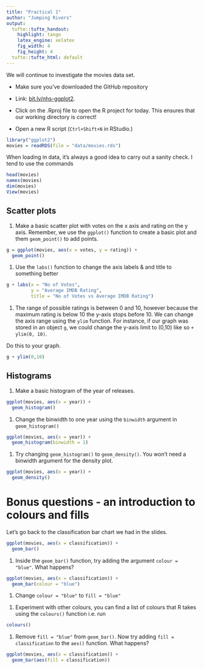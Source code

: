 ```yaml
---
title: "Practical 1"
author: "Jumping Rivers"
output:
  tufte::tufte_handout:
    highlight: tango 
    latex_engine: xelatex
    fig_width: 4
    fig_height: 4
  tufte::tufte_html: default
---
```


We will continue to investigate the movies data set.

* Make sure you've downloaded the GitHub repository

* Link: [bit.ly/nhs-ggplot2](bit.ly/nhs-ggplot2).

* Click on the .Rproj file to open the R project for today. This ensures that our working directory is correct!

* Open a new R script (`Ctrl+Shift+N` in RStudio.)

```r
library("ggplot2")
movies = readRDS(file = "data/movies.rds")
```

\noindent When loading in data, it's always a good idea to carry out a sanity check. I tend to use the commands

```r
head(movies)
names(movies)
dim(movies)
View(movies)
```

## Scatter plots

(1) Make a basic scatter plot with votes on the x axis and rating on the y axis. Remember, we use the `ggplot()` function to create a basic plot and them `geom_point()` to add points.

```r
g = ggplot(movies, aes(x = votes, y = rating)) + 
  geom_point()
```

(1) Use the `labs()` function to change the axis labels & and title to something better

```r
g + labs(x = "No of Votes",
         y = "Average IMDB Rating", 
         title = "No of Votes vs Average IMDB Rating")
```

(1) The range of possible ratings is between 0 and 10, however because the maximum rating is below 10 the y-axis stops before 10. We can change the axis range using the `ylim` function. For instance, if our graph was stored in an object `g`, we could change the y-axis limit to (0,10) like so ` + ylim(0, 10)`.

Do this to your graph.

```r
g + ylim(0,10)
```


## Histograms

(1) Make a basic histogram of the year of releases. 

```r
ggplot(movies, aes(x = year)) +
  geom_histogram()
```

(1) Change the binwidth to one year using the `binwidth` argument in `geom_histogram()`

```r
ggplot(movies, aes(x = year)) + 
  geom_histogram(binwidth = 1)
```

(1)  Try changing `geom_histogram()` to `geom_density()`. You won't need a binwidth argument for the density plot. 

```r
ggplot(movies, aes(x = year)) + 
  geom_density()
```

# Bonus questions - an introduction to colours and fills

Let's go back to the classification bar chart we had in the slides.

```r
ggplot(movies, aes(x = classification)) + 
  geom_bar()
```

(1) Inside the `geom_bar()` function, try adding the argument `colour = "blue"`. What happens?

```r
ggplot(movies, aes(x = classification)) +
  geom_bar(colour = "blue")
```
<!-- It colours the outline blue-->

(1) Change `colour = "blue"` to `fill = "blue"`

<!-- It fills the bars in blue-->

(1) Experiment with other colours, you can find a list of colours that R takes using the `colours()` function i.e. run 
```r
colours()
```

(1) Remove `fill = "blue"` from `geom_bar()`. Now try adding `fill = classification` to the `aes()` function. What happens?

```r
ggplot(movies, aes(x = classification)) +
  geom_bar(aes(fill = classification))
```

<!-- It fills the bars in based on the variable classification-->